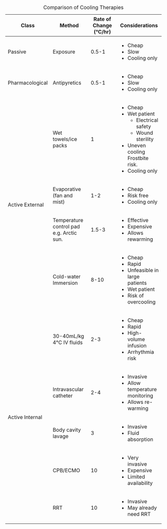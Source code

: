 : Comparison of Cooling Therapies

+-----------------+----------------------------+------------------------+--------------------------------+
| Class           | Method                     | Rate of Change (°C/hr) | Considerations                 |
+=================+============================+========================+================================+
| Passive         | Exposure                   | 0.5-1                  | * Cheap                        |
|                 |                            |                        | * Slow                         |
|                 |                            |                        | * Cooling only                 |
+-----------------+----------------------------+------------------------+--------------------------------+
| Pharmacological | Antipyretics               | 0.5-1                  | * Cheap                        |
|                 |                            |                        | * Slow                         |
|                 |                            |                        | * Cooling only                 |
+-----------------+----------------------------+------------------------+--------------------------------+
| Active External | Wet towels/ice packs       | 1                      | * Cheap                        |
|                 |                            |                        | * Wet patient                  |
|                 |                            |                        |     * Electrical safety        |
|                 |                            |                        |     * Wound sterility          |
|                 |                            |                        | * Uneven cooling\              |
|                 |                            |                        | Frostbite risk.                |
|                 |                            |                        | * Cooling only                 |
|                 +----------------------------+------------------------+--------------------------------+
|                 | Evaporative (fan and mist) | 1-2                    | * Cheap                        |
|                 |                            |                        | * Risk free                    |
|                 |                            |                        | * Cooling only                 |
|                 +----------------------------+------------------------+--------------------------------+
|                 | Temperature control pad\   | 1.5-3                  | * Effective                    |
|                 | e.g. Arctic sun.           |                        | * Expensive                    |
|                 |                            |                        | * Allows rewarming             |
|                 +----------------------------+------------------------+--------------------------------+
|                 | Cold-water Immersion       | 8-10                   | * Cheap                        |
|                 |                            |                        | * Rapid                        |
|                 |                            |                        | * Unfeasible in large patients |
|                 |                            |                        | * Wet patient                  |
|                 |                            |                        | * Risk of overcooling          |
+-----------------+----------------------------+------------------------+--------------------------------+
| Active Internal | 30-40mL/kg 4°C IV fluids   | 2-3                    | * Cheap                        |
|                 |                            |                        | * Rapid                        |
|                 |                            |                        | * High-volume infusion         |
|                 |                            |                        | * Arrhythmia risk              |
|                 +----------------------------+------------------------+--------------------------------+
|                 | Intravascular catheter     | 2-4                    | * Invasive                     |
|                 |                            |                        | * Allow temperature monitoring |
|                 |                            |                        | * Allows re-warming            |
|                 +----------------------------+------------------------+--------------------------------+
|                 | Body cavity lavage         | 3                      | * Invasive                     |
|                 |                            |                        | * Fluid absorption             |
|                 +----------------------------+------------------------+--------------------------------+
|                 | CPB/ECMO                   | 10                     | * Very invasive                |
|                 |                            |                        | * Expensive                    |
|                 |                            |                        | * Limited availability         |
|                 +----------------------------+------------------------+--------------------------------+
|                 | RRT                        | 10                     | * Invasive                     |
|                 |                            |                        | * May already need RRT         |
+-----------------+----------------------------+------------------------+--------------------------------+